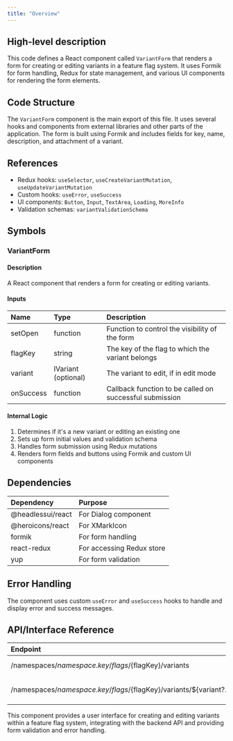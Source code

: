```yaml
---
title: "Overview"
---
```


## High-level description
This code defines a React component called `VariantForm` that renders a form for creating or editing variants in a feature flag system. It uses Formik for form handling, Redux for state management, and various UI components for rendering the form elements.

## Code Structure
The `VariantForm` component is the main export of this file. It uses several hooks and components from external libraries and other parts of the application. The form is built using Formik and includes fields for key, name, description, and attachment of a variant.

## References
- Redux hooks: `useSelector`, `useCreateVariantMutation`, `useUpdateVariantMutation`
- Custom hooks: `useError`, `useSuccess`
- UI components: `Button`, `Input`, `TextArea`, `Loading`, `MoreInfo`
- Validation schemas: `variantValidationSchema`

## Symbols

### VariantForm
#### Description
A React component that renders a form for creating or editing variants.

#### Inputs
| Name | Type | Description |
|:-----|:-----|:------------|
| setOpen | function | Function to control the visibility of the form |
| flagKey | string | The key of the flag to which the variant belongs |
| variant | IVariant (optional) | The variant to edit, if in edit mode |
| onSuccess | function | Callback function to be called on successful submission |

#### Internal Logic
1. Determines if it's a new variant or editing an existing one
2. Sets up form initial values and validation schema
3. Handles form submission using Redux mutations
4. Renders form fields and buttons using Formik and custom UI components

## Dependencies
| Dependency | Purpose |
|:-----------|:--------|
| @headlessui/react | For Dialog component |
| @heroicons/react | For XMarkIcon |
| formik | For form handling |
| react-redux | For accessing Redux store |
| yup | For form validation |

## Error Handling
The component uses custom `useError` and `useSuccess` hooks to handle and display error and success messages.

## API/Interface Reference
| Endpoint | Method | Description |
|:---------|:-------|:------------|
| /namespaces/${namespace.key}/flags/${flagKey}/variants | POST | Create a new variant |
| /namespaces/${namespace.key}/flags/${flagKey}/variants/${variant?.id} | PUT | Update an existing variant |

This component provides a user interface for creating and editing variants within a feature flag system, integrating with the backend API and providing form validation and error handling.
